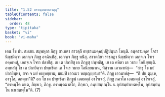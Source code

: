 ```yaml
---
title: "1.52 อรหนฺตฆาตกวตฺถุ"
tableOfContents: false
sidebar:
  order: 48
type: "tipitaka"
basket: "vi"
book: "vi-maha"
---
```



<DynamicBreadcrumb />

<Division number="114" book="vi-maha">

<Paragraph number="488" book="vi-maha">
เตน โข ปน สมเยน สมฺพหุลา ภิกฺขู สาเกตา สาวตฺถิํ อทฺธานมคฺคปฺปฏิปนฺนา โหนฺติ. อนฺตรามคฺเค โจรา นิกฺขมิตฺวา เอกจฺเจ ภิกฺขู อจฺฉินฺทิํสุ, เอกจฺเจ ภิกฺขู หนิํสุ. สาวตฺถิยา ราชภฏา นิกฺขมิตฺวา เอกจฺเจ โจเร อคฺคเหสุํ, เอกจฺเจ โจรา ปลายิํสุ. เย เต ปลายิํสุ เต ภิกฺขูสุ ปพฺพชิํสุ, เย เต คหิตา เต วธาย โอนิยฺยนฺติ. อทฺทสํสุ โข เต ปลายิตฺวา ปพฺพชิตา เต โจเร วธาย โอนิยฺยมาเน, ทิสฺวาน เอวมาหํสุ—  “สาธุ โข มยํ ปลายิมฺหา, สจา จ มยํ คเยฺหยฺยาม, มยมฺปิ เอวเมว หญฺเญยฺยามา”ติ. ภิกฺขู เอวมาหํสุ—  “กิํ ปน ตุมฺเห, อาวุโส, อกตฺถา”ติ? อถ โข เต ปพฺพชิตา ภิกฺขูนํ เอตมตฺถํ อาโรเจสุํ. ภิกฺขู ภควโต เอตมตฺถํ อาโรเจสุํ. “อรหนฺโต เอเต, ภิกฺขเว, ภิกฺขู. อรหนฺตฆาตโก, ภิกฺขเว, อนุปสมฺปนฺโน น อุปสมฺปาเทตพฺโพ, อุปสมฺปนฺโน นาเสตพฺโพ”ติ. (7)
</Paragraph>
</Division>